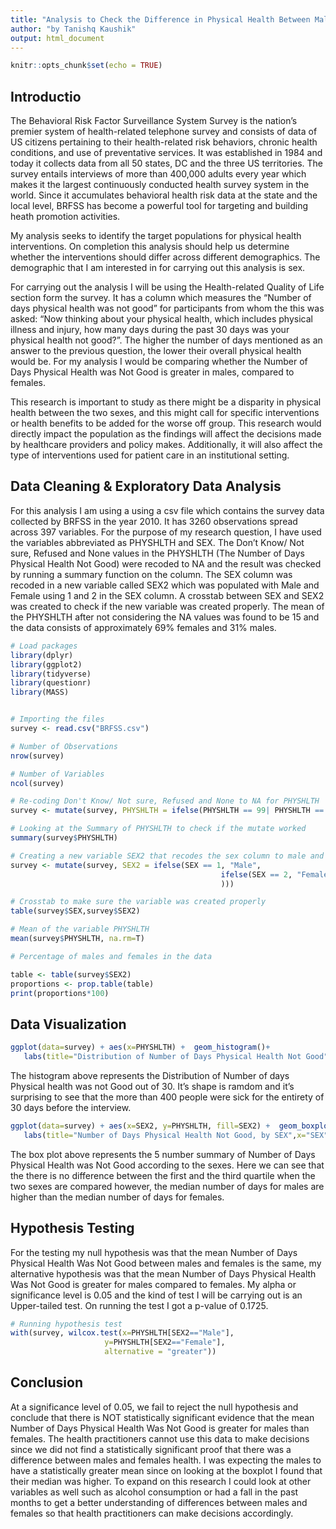 ```yaml
---
title: "Analysis to Check the Difference in Physical Health Between Males and Females Using BRFSS Survey"
author: "by Tanishq Kaushik"
output: html_document
---
```


```r
knitr::opts_chunk$set(echo = TRUE)
```

## Introductio
The Behavioral Risk Factor Surveillance System Survey is the nation's premier system of health-related telephone survey and consists of data of US citizens pertaining to their health-related risk behaviors, chronic health conditions, and use of preventative services. It was established in 1984 and today it collects data from all 50 states, DC and the three US territories. The survey entails interviews of more than 400,000 adults every year which makes it the largest continuously conducted health survey system in the world. Since it accumulates behavioral health risk data at the state and the local level, BRFSS has become a powerful tool for targeting and building heath promotion activities. 

My analysis seeks to identify the target populations for physical health interventions. On completion this analysis should help us determine whether the interventions should differ across different demographics. The demographic that I am interested in for carrying out this analysis is sex.  

For carrying out the analysis I will be using the Health-related Quality of Life section form the survey. It has a column which measures the “Number of days physical health was not good” for participants from whom the this was asked: “Now thinking about your physical health, which includes physical illness and injury, how many days during the past 30 days was your physical health not good?”. The higher the number of days mentioned as an answer to the previous question, the lower their overall physical health would be. For my analysis I would be comparing whether the Number of Days Physical Health was Not Good is greater in males, compared to females. 

This research is important to study as there might be a disparity in physical health between the two sexes, and this might call for specific interventions or health benefits to be added for the worse off group. This research would directly impact the population as the findings will affect the decisions made by healthcare providers and policy makes. Additionally, it will also affect the type of interventions used for patient care in an institutional setting. 
 
## Data Cleaning & Exploratory Data Analysis

For this analysis I am using a using a csv file which contains the survey data collected by BRFSS in the year 2010. It has 3260 observations spread across 397 variables. For the purpose of my research question, I have used the variables abbreviated as PHYSHLTH and SEX. The Don't Know/ Not sure, Refused and None values in the PHYSHLTH (The Number of Days Physical Health Not Good) were recoded to NA and the result was checked by running a summary function on the column. The SEX column was recoded in a new variable called SEX2 which was populated with Male and Female using 1 and 2 in the SEX column. A crosstab between SEX and SEX2 was created to check if the new variable was created properly. The mean of the PHYSHLTH after not considering the NA values was found to be 15 and the data consists of approximately 69% females and 31% males. 
```r

# Load packages
library(dplyr)
library(ggplot2)
library(tidyverse)
library(questionr)
library(MASS)


# Importing the files
survey <- read.csv("BRFSS.csv")

# Number of Observations
nrow(survey)

# Number of Variables
ncol(survey)

# Re-coding Don't Know/ Not sure, Refused and None to NA for PHYSHLTH
survey <- mutate(survey, PHYSHLTH = ifelse(PHYSHLTH == 99| PHYSHLTH == 77 | PHYSHLTH == 88, NA, PHYSHLTH))

# Looking at the Summary of PHYSHLTH to check if the mutate worked
summary(survey$PHYSHLTH)

# Creating a new variable SEX2 that recodes the sex column to male and female
survey <- mutate(survey, SEX2 = ifelse(SEX == 1, "Male",
                                               ifelse(SEX == 2, "Female", NA 
                                               )))

# Crosstab to make sure the variable was created properly
table(survey$SEX,survey$SEX2)

# Mean of the variable PHYSHLTH
mean(survey$PHYSHLTH, na.rm=T)

# Percentage of males and females in the data

table <- table(survey$SEX2)
proportions <- prop.table(table)
print(proportions*100)


```


## Data Visualization 

```r
ggplot(data=survey) + aes(x=PHYSHLTH) +  geom_histogram()+
   labs(title="Distribution of Number of Days Physical Health Not Good",x="Days", y = "Count") + theme(plot.title = element_text(hjust = 0.5))
```


The histogram above represents the Distribution of Number of days Physical health was not Good out of 30. It's shape is ramdom and it's surprising to see that the more than 400 people were sick for the entirety of 30 days before the interview.

```r
ggplot(data=survey) + aes(x=SEX2, y=PHYSHLTH, fill=SEX2) +  geom_boxplot()+
   labs(title="Number of Days Physical Health Not Good, by SEX",x="SEX",y ='Number of Days', fill="SEX") + theme(plot.title = element_text(hjust = 0.5))
```

The box plot above represents the 5 number summary of Number of Days Physical Health was Not Good according to the sexes. Here we can see that the there is no difference between the first and the third quartile when the two sexes are compared however, the median number of days for males are higher than the median number of days for females. 

## Hypothesis Testing 

For the testing my null hypothesis was that the mean Number of Days Physical Health Was Not Good between males and females is the same, my alternative hypothesis was that the mean Number of Days Physical Health Was Not Good is greater for males compared to females. My alpha or significance level is 0.05 and the kind of test I will be carrying out is an Upper-tailed test. On running the test I got a p-value of 0.1725.

```r
# Running hypothesis test
with(survey, wilcox.test(x=PHYSHLTH[SEX2=="Male"], 
                     y=PHYSHLTH[SEX2=="Female"],
                     alternative = "greater"))
```


## Conclusion

At a significance level of 0.05, we fail to reject the null hypothesis and conclude that there is NOT statistically significant evidence that the mean Number of Days Physical Health Was Not Good is greater for males than females. The health practitioners cannot use this data to make decisions since we did not find a statistically significant proof that there was a difference between males and females health. I was expecting the males to have a statistically greater mean since on looking at the boxplot I found that their median was higher. To expand on this research I could look at other variables as well such as alcohol consumption or had a fall in the past months to get a better understanding of differences between males and females so that health practitioners can make decisions accordingly. 







